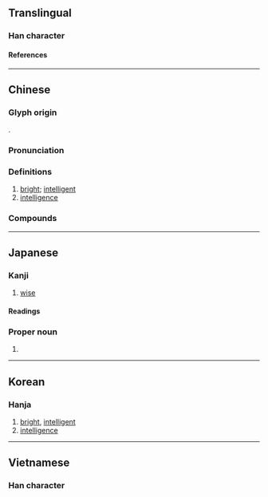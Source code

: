{{character info/new}}
==Translingual==

===Han character===
{{Han char|rn=61|rad=心|as=11|sn=15|four=55337|canj=QJSMP|ids=⿱彗心}}

====References====
{{Han ref|kx=0399.180|dkj=11116|dj=0739.060|hdz=42340.050|uh=6167}}

----

==Chinese==
{{zh-forms}}

===Glyph origin===
{{Han etym}}
{{Han compound|彗|心|c1=p|c2=s|t2=heart|ls=psc}}.

===Pronunciation===
{{zh-pron
|m=huì
|m-s=
|c=wai3,wai6
|c-t=
|g=
|h=pfs=fi
|j=
|md=hiê
|mn=hūi/qz,tw:hōe
|mn-t=hui6/goi7
|mn-t_note=hui6 - literary; goi7 - vernacular
|w=3hhue
|x=
|mc=y
|oc=y
|cat=a,n
}}

===Definitions===
{{zh-hanzi}}

# [[bright]]; [[intelligent]]
# [[intelligence]]

===Compounds===
{{zh-der|別具慧眼|慧覺|慧沼|慧根|慧心巧手|慧思|內慧|慧目|慧黠|慧遠|慧能|慧給|慧眼獨具|慧火|慧海|慧日|慧文|慧心巧思|慧心|慧寂|慧典|慧南|不慧|慧皎|慧業|慧眼|慧劍|好行小慧|慧悟|宿慧|人工智慧|獨具慧眼|璅慧|早慧|牙後慧|穎慧|秀外慧中|福慧|牙慧|明慧|敏慧|智慧|智慧劍|拾人牙慧|黠慧|詠雪之慧|靈慧|聰慧|賢慧|智慧城|智慧城}}

----

==Japanese==

===Kanji===
{{ja-kanji|grade=|rs=心11}}

# [[wise]]

====Readings====
{{ja-readings
|goon=え<ゑ
|kanon=けい
|kun=さと-い, さと-る
}}

===Proper noun===
{{ja-pos|proper|けい|さとし}}

# {{given name|male|lang=ja|sort=けい}}

----

==Korean==

===Hanja===
{{ko-hanja|혜}}

# [[bright]], [[intelligent]]
# [[intelligence]]

----

==Vietnamese==

===Han character===
{{vi-readings|rs=心11|reading=tuệ}}